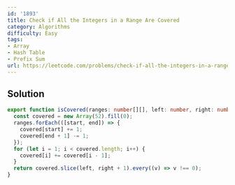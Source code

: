 ```yaml
---
id: '1893'
title: Check if All the Integers in a Range Are Covered
category: Algorithms
difficulty: Easy
tags:
- Array
- Hash Table
- Prefix Sum
url: https://leetcode.com/problems/check-if-all-the-integers-in-a-range-are-covered
---
```


## Solution

```typescript filename="solution.ts" copy
export function isCovered(ranges: number[][], left: number, right: number): boolean {
  const covered = new Array(52).fill(0);
  ranges.forEach(([start, end]) => {
    covered[start] += 1;
    covered[end + 1] -= 1;
  });
  for (let i = 1; i < covered.length; i++) {
    covered[i] += covered[i - 1];
  }
  return covered.slice(left, right + 1).every((v) => v !== 0);
}
```


